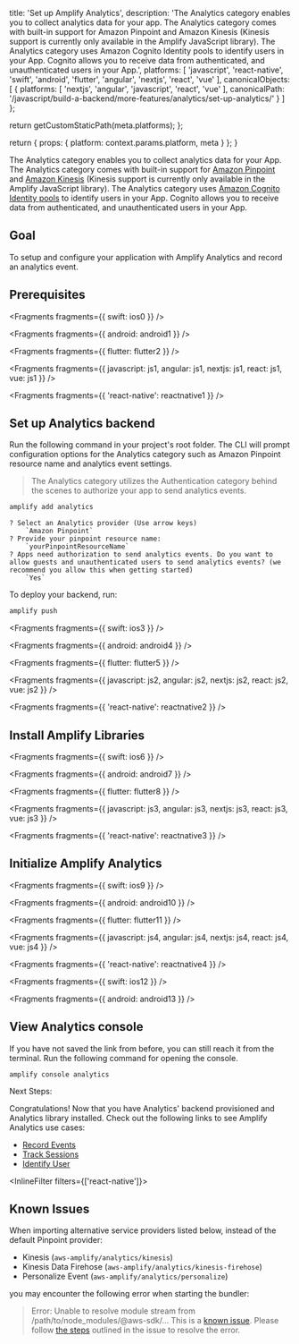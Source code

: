
  title: 'Set up Amplify Analytics',
  description: 'The Analytics category enables you to collect analytics data for your app. The Analytics category comes with built-in support for Amazon Pinpoint and Amazon Kinesis (Kinesis support is currently only available in the Amplify JavaScript library). The Analytics category uses Amazon Cognito Identity pools to identify users in your App. Cognito allows you to receive data from authenticated, and unauthenticated users in your App.',
  platforms: [
    'javascript',
    'react-native',
    'swift',
    'android',
    'flutter',
    'angular',
    'nextjs',
    'react',
    'vue'
  ],
  canonicalObjects: [
    {
      platforms: [
        'nextjs',
        'angular',
        'javascript',
        'react',
        'vue'
      ],
      canonicalPath: '/javascript/build-a-backend/more-features/analytics/set-up-analytics/'
    }
  ]
};

  return getCustomStaticPath(meta.platforms);
};

  return {
    props: {
      platform: context.params.platform,
      meta
    }
  };
}

The Analytics category enables you to collect analytics data for your App. The Analytics category comes with built-in support for [Amazon Pinpoint](https://aws.amazon.com/pinpoint) and [Amazon Kinesis](https://aws.amazon.com/kinesis) (Kinesis support is currently only available in the Amplify JavaScript library). The Analytics category uses [Amazon Cognito Identity pools](https://docs.aws.amazon.com/cognito/latest/developerguide/identity-pools.html) to identify users in your App. Cognito allows you to receive data from authenticated, and unauthenticated users in your App.

## Goal

To setup and configure your application with Amplify Analytics and record an analytics event.

## Prerequisites


<Fragments fragments={{ swift: ios0 }} />


<Fragments fragments={{ android: android1 }} />


<Fragments fragments={{ flutter: flutter2 }} />


<Fragments
  fragments={{
    javascript: js1,
    angular: js1,
    nextjs: js1,
    react: js1,
    vue: js1
  }}
/>


<Fragments fragments={{ 'react-native': reactnative1 }} />

## Set up Analytics backend

Run the following command in your project's root folder. The CLI will prompt configuration options for the Analytics category such as Amazon Pinpoint resource name and analytics event settings.

> The Analytics category utilizes the Authentication category behind the scenes to authorize your app to send analytics events.

```bash
amplify add analytics
```

```console
? Select an Analytics provider (Use arrow keys)
    `Amazon Pinpoint`
? Provide your pinpoint resource name:
    `yourPinpointResourceName`
? Apps need authorization to send analytics events. Do you want to allow guests and unauthenticated users to send analytics events? (we recommend you allow this when getting started)
    `Yes`
```

To deploy your backend, run:

```bash
amplify push
```


<Fragments fragments={{ swift: ios3 }} />


<Fragments fragments={{ android: android4 }} />


<Fragments fragments={{ flutter: flutter5 }} />


<Fragments
  fragments={{
    javascript: js2,
    angular: js2,
    nextjs: js2,
    react: js2,
    vue: js2
  }}
/>


<Fragments fragments={{ 'react-native': reactnative2 }} />

## Install Amplify Libraries


<Fragments fragments={{ swift: ios6 }} />


<Fragments fragments={{ android: android7 }} />


<Fragments fragments={{ flutter: flutter8 }} />


<Fragments
  fragments={{
    javascript: js3,
    angular: js3,
    nextjs: js3,
    react: js3,
    vue: js3
  }}
/>


<Fragments fragments={{ 'react-native': reactnative3 }} />

## Initialize Amplify Analytics


<Fragments fragments={{ swift: ios9 }} />


<Fragments fragments={{ android: android10 }} />


<Fragments fragments={{ flutter: flutter11 }} />


<Fragments
  fragments={{
    javascript: js4,
    angular: js4,
    nextjs: js4,
    react: js4,
    vue: js4
  }}
/>


<Fragments fragments={{ 'react-native': reactnative4 }} />


<Fragments fragments={{ swift: ios12 }} />


<Fragments fragments={{ android: android13 }} />

## View Analytics console

If you have not saved the link from before, you can still reach it from the terminal. Run the following command for opening the console.

```console
amplify console analytics
```

Next Steps:

Congratulations! Now that you have Analytics' backend provisioned and Analytics library installed. Check out the following links to see Amplify Analytics use cases:

- [Record Events](/[platform]/build-a-backend/more-features/analytics/record-events/)
- [Track Sessions](/[platform]/build-a-backend/more-features/analytics/auto-track-sessions/)
- [Identify User](/[platform]/build-a-backend/more-features/analytics/identify-user/)

<InlineFilter filters={['react-native']}>

## Known Issues

When importing alternative service providers listed below, instead of the default Pinpoint provider:

- Kinesis (`aws-amplify/analytics/kinesis`)
- Kinesis Data Firehose (`aws-amplify/analytics/kinesis-firehose`)
- Personalize Event (`aws-amplify/analytics/personalize`)

you may encounter the following error when starting the bundler:

> Error: Unable to resolve module stream from /path/to/node_modules/@aws-sdk/... This is a [known issue](https://github.com/aws/aws-sdk-js-v3/issues/4877). Please follow [the steps](https://github.com/aws/aws-sdk-js-v3/issues/4877#issuecomment-1656007484) outlined in the issue to resolve the error.

</InlineFilter>
